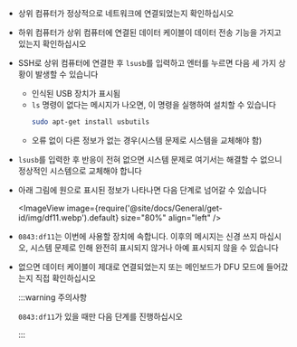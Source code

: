 * 상위 컴퓨터가 정상적으로 네트워크에 연결되었는지 확인하십시오
* 하위 컴퓨터가 상위 컴퓨터에 연결된 데이터 케이블이 데이터 전송 기능을 가지고 있는지 확인하십시오
* SSH로 상위 컴퓨터에 연결한 후 `lsusb`를 입력하고 엔터를 누르면 다음 세 가지 상황이 발생할 수 있습니다
    * 인식된 USB 장치가 표시됨
    * `ls` 명령이 없다는 메시지가 나오면, 이 명령을 실행하여 설치할 수 있습니다
        ```bash
        sudo apt-get install usbutils
        ```
    * 오류 없이 다른 정보가 없는 경우(시스템 문제로 시스템을 교체해야 함)
* `lsusb`를 입력한 후 반응이 전혀 없으면 시스템 문제로 여기서는 해결할 수 없으니 정상적인 시스템으로 교체해야 합니다
* 아래 그림에 원으로 표시된 정보가 나타나면 다음 단계로 넘어갈 수 있습니다

    <ImageView image={require('@site/docs/General/get-id/img/df11.webp').default} size="80%" align="left" /> 

* `0843:df11`는 이번에 사용할 장치에 속합니다. 이후의 메시지는 신경 쓰지 마십시오, 시스템 문제로 인해 완전히 표시되지 않거나 아예 표시되지 않을 수 있습니다
* 없으면 데이터 케이블이 제대로 연결되었는지 또는 메인보드가 DFU 모드에 들어갔는지 직접 확인하십시오

    :::warning 주의사항

    `0843:df11`가 있을 때만 다음 단계를 진행하십시오

    :::